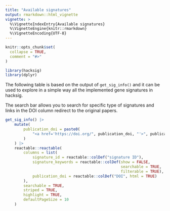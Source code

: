 ```yaml
---
title: "Available signatures"
output: rmarkdown::html_vignette
vignette: >
  %\VignetteIndexEntry{Available signatures}
  %\VignetteEngine{knitr::rmarkdown}
  %\VignetteEncoding{UTF-8}
---
```


```r
knitr::opts_chunk$set(
  collapse = TRUE,
  comment = "#>"
)
```

```r
library(hacksig)
library(dplyr)
```

The following table is based on the output of `get_sig_info()` and it can be used 
to explore in a simple way all the implemented gene signatures in hacksig.

The search bar allows you to search for specific type of signatures and links in 
the DOI column redirect to the original papers.

```r
get_sig_info() |> 
    mutate(
        publication_doi = paste0(
            "<a href='https://doi.org/", publication_doi, "'>", publication_doi, "</a>"
        )
    ) |> 
    reactable::reactable(
        columns = list(
            signature_id = reactable::colDef("signature ID"),
            signature_keywords = reactable::colDef(show = FALSE, 
                                                   searchable = TRUE, 
                                                   filterable = TRUE),
            publication_doi = reactable::colDef("DOI", html = TRUE)
        ),
        searchable = TRUE,
        striped = TRUE,
        highlight = TRUE,
        defaultPageSize = 10
    )
```
